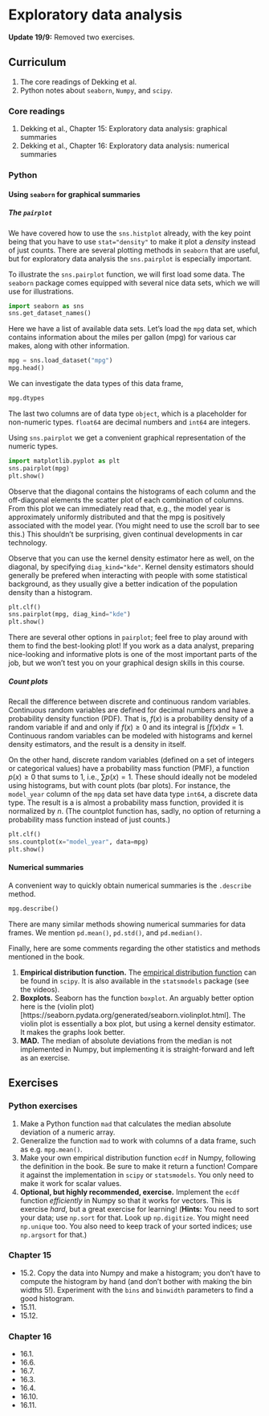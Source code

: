 # Exploratory data analysis

::: callout
**Update 19/9:** Removed two exercises.
:::


## Curriculum
1. The core readings of Dekking et al.
2. Python notes about `seaborn`, `Numpy`, and `scipy`.

### Core readings

1.  Dekking et al., Chapter 15: Exploratory data analysis: graphical summaries
2.  Dekking et al., Chapter 16: Exploratory data analysis: numerical summaries

### Python

#### Using `seaborn` for graphical summaries

##### The `pairplot`
We have covered how to use the `sns.histplot` already, with the key point
being that you have to use `stat="density"` to make it plot a *density* instead
of just counts. There are several plotting methods in `seaborn` that are useful,
but for exploratory data analysis the `sns.pairplot` is especially important.

To illustrate the `sns.pairplot` function, we will first load some data. The
`seaborn` package comes equipped with several nice data sets, which we will use
for illustrations.

```python
import seaborn as sns
sns.get_dataset_names()
```
Here we have a list of available data sets. Let's load the `mpg` data set, which contains information about the miles per gallon (mpg) for various car makes, along
with other information.

```python
mpg = sns.load_dataset("mpg")
mpg.head()
```
We can investigate the data types of this data frame,
```python
mpg.dtypes
```
The last two columns are of data type `object`, which is a placeholder for
non-numeric types. `float64` are decimal numbers and `int64` are integers.

Using `sns.pairplot` we get a convenient graphical representation of the 
numeric types.

```python
import matplotlib.pyplot as plt
sns.pairplot(mpg)
plt.show()
```
Observe that the diagonal contains the histograms of each column and the
off-diagonal elements the scatter plot of each combination of columns. From
this plot we can immediately read that, e.g., the model year is approximately
uniformly distributed and that the mpg is positively associated with the 
model year. (You might need to use the scroll bar to see this.) This shouldn't be surprising, given continual developments in
car technology.

Observe that you can use the kernel density estimator here as well, on the
diagonal, by specifying `diag_kind="kde"`. Kernel density estimators should
generally be prefered when interacting with people with some statistical
background, as they usually give a better indication of the population 
density than a histogram.

```python
plt.clf()
sns.pairplot(mpg, diag_kind="kde")
plt.show()
```

There are several other options in `pairplot`; feel free to play around with
them to find the best-looking plot! If you work as a data analyst, preparing
nice-looking and informative plots is one of the most important parts of 
the job, but we won't test you on your graphical design skills in this course.

##### Count plots

Recall the difference between discrete and continuous random variables. Continuous random
variables are defined for decimal numbers and have a probability density function (PDF). That is,
$f(x)$ is a probability density of a random variable if and and only if $f(x)\geq 0$ and its integral is $\int f(x) dx = 1$. Continuous random variables can be modeled with histograms
and kernel density estimators, and the result is a density in itself.

On the other hand, discrete random variables (defined on a set of integers or categorical values) have a probability mass function (PMF), a function $p(x)\geq0$ that sums to $1$, i.e., $\sum p(x) = 1$. These should ideally not be modeled using histograms, but with count plots (bar plots). For instance, the `model_year` column of the `mpg` data set have data type `int64`, a discrete data type. The result is a is almost a probability mass function, provided it is normalized by $n$. (The countplot function has, sadly, no option of returning a probability mass function instead of just counts.)

```python
plt.clf()
sns.countplot(x="model_year", data=mpg)
plt.show()
```


#### Numerical summaries

A convenient way to quickly obtain numerical summaries is the `.describe` method.
```python
mpg.describe()
```

There are many similar methods showing numerical summaries for data frames. We mention `pd.mean()`, `pd.std()`, and `pd.median()`.

Finally, here are some comments regarding the other statistics and methods mentioned in the book.

1. **Empirical distribution function.** The [empirical distribution function](https://scipy.github.io/devdocs/reference/generated/scipy.stats.ecdf.html) can be found in `scipy`. It is also available in the `statsmodels` package (see the videos). 
2. **Boxplots.** Seaborn has the function `boxplot`. An arguably better option here is the (violin plot)[https://seaborn.pydata.org/generated/seaborn.violinplot.html]. The violin plot is essentially a box plot, but using a kernel density estimator. It makes the graphs look better.
3. **MAD.** The median of absolute deviations from the median is not implemented in Numpy, but implementing it is straight-forward and left as an exercise.

## Exercises
### Python exercises
1. Make a Python function `mad` that calculates the median absolute deviation of a 
numeric array.
2. Generalize the function `mad` to work with columns of a data frame, such as e.g.
`mpg.mean()`.
3. Make your own empirical distribution function `ecdf` in Numpy, following 
the definition in the book. Be sure to make it return a function! Compare it against the implementation in `scipy` or `statsmodels`. You only need to make it work for scalar values.
4. **Optional, but highly recommended, exercise.** Implement the `ecdf` function *efficiently* in Numpy so that it works for vectors. This is exercise *hard*, but a great exercise for learning!
(**Hints:** You need to sort your data; use `np.sort` for that. Look up
`np.digitize`. You might need `np.unique` too. You also need to keep track of your sorted indices; use `np.argsort` for that.)


### Chapter 15
* 15.2. Copy the data into Numpy and make a histogram; you don't have to
compute the histogram by hand (and don't bother with making the bin widths 5!). Experiment with the `bins` and `binwidth` parameters to find a good histogram.
* 15.11. 
* 15.12.

### Chapter 16
* 16.1.
* 16.6.
* 16.7.
* 16.3. 
* 16.4.
* 16.10.
* 16.11.
